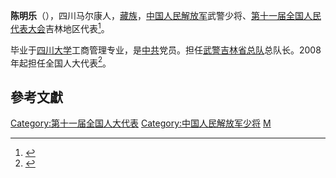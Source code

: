 '''陈明乐'''（{{bd|1952年||}}），四川马尔康人，[[藏族|藏族]]，[[中国人民解放军|中国人民解放军]]武警少将、[[第十一届全国人民代表大会|第十一届全国人民代表大会]]吉林地区代表<ref>{{cite web|author=新华网|title=第十一届全国人大代表|url=http://news.xinhuanet.com/ziliao/2008-03/03/content_7708230.htm?node=36628|publisher=新华网|accessdate=2014-01-07|archive-date=2014-01-10|archive-url=https://web.archive.org/web/20140110211415/http://news.xinhuanet.com/ziliao/2008-03/03/content_7708230.htm?node=36628|dead-url=no}}</ref>。

毕业于[[四川大学|四川大学]]工商管理专业，是[[中共|中共]]党员。担任[[武警吉林省总队|武警吉林省总队]]总队长。2008年起担任全国人大代表<ref>{{cite news|title=全国人大代表信息-陈明乐|url= http://210.82.31.1:8084/delegate/viewDelegate.action?dbid=110504|accessdate=2013-04-05|newspaper=全国人大网|archive-url=https://web.archive.org/web/20140306060112/http://www.npc.gov.cn/delegate/viewDelegate.action?dbid=110504|archive-date=2014-03-06|dead-url=yes}}</ref>。

==參考文獻==
{{reflist}}
[[Category:第十一届全国人大代表|Category:第十一届全国人大代表]]
[[Category:中国人民解放军少将|Category:中国人民解放军少将]]
[[Category:陈姓|M]]